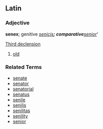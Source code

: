 ==Latin==
===Adjective===
'''senex'''; genitive ''[[senicis]]'''; comparative '''[[senior]]'''

[[Latin:Third declension|Third declension]]

# [[old]]

===Related Terms===
*[[senate]]
*[[senator]]
*[[senatorial]]
*[[senatus]]
*[[senile]]
*[[senilis]]
*[[senilitas]]
*[[senility]]
*[[senior]]